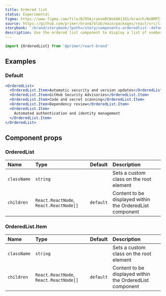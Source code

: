 ```yaml
---
title: Ordered list
status: Experimental
figma: https://www.figma.com/file/BJ95AjraesmRCWsKA013GS/branch/NzBMPIfPrFU9I87d3k7KVq/Primer-Brand?node-id=4045%3A17560&t=W8B9ArDngbzJCC2m-0
source: https://github.com/primer/brand/blob/main/packages/react/src/list/OrderedList/OrderedList.tsx
storybook: '/brand/storybook/?path=/story/components-orderedlist--default'
description: Use the ordered list component to display a list of numbered items.
---
```



```js
import {OrderedList} from '@primer/react-brand'
```

## Examples

### Default

```jsx live
<OrderedList>
  <OrderedList.Item>Automatic security and version updates</OrderedList.Item>
  <OrderedList.Item>GitHub Security Advisories</OrderedList.Item>
  <OrderedList.Item>Code and secret scanning</OrderedList.Item>
  <OrderedList.Item>Dependency review</OrderedList.Item>
  <OrderedList.Item>
    Automated authentication and identity management
  </OrderedList.Item>
</OrderedList>
```

## Component props

### OrderedList

| Name        | Type                                   |  Default  | Description                                              |
| :---------- | :------------------------------------- | :-------: | :------------------------------------------------------- |
| `className` | `string`                               |           | Sets a custom class on the root element                  |
| `children`  | `React.ReactNode`, `React.ReactNode[]` | `default` | Content to be displayed within the OrderedList component |

### OrderedList.Item

| Name        | Type                                   |  Default  | Description                                              |
| :---------- | :------------------------------------- | :-------: | :------------------------------------------------------- |
| `className` | `string`                               |           | Sets a custom class on the root element                  |
| `children`  | `React.ReactNode`, `React.ReactNode[]` | `default` | Content to be displayed within the OrderedList component |
